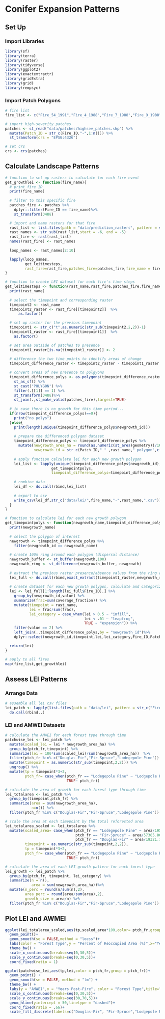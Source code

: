 # Conifer Expansion Patterns

## Set Up

### Import Libraries

```r
library(sf)
library(terra)
library(raster)
library(tidyverse)
library(ggplot2) 
library(exactextractr)
library(gridExtra)
library(grid)
library(rempsyc)
```

### Import Patch Polygons

```r
# fire list
fire_list <- c("Fire_54_1991","Fire_4_1988","Fire_7_1988","Fire_9_1988","Fire_10_1988","Fire_11_1988","Fire_12_1988","Fire_13_1988","Fire_14_1988","Fire_15_1988","Fire_16_1988","Fire_18_1988","Fire_19_1988","Fire_20_1988","Fire_22_1988","Fire_23_1988","Fire_25_1988","Fire_26_1988","Fire_28_1988","Fire_29_1988","Fire_31_1988","Fire_32_1989","Fire_33_1989","Fire_35_1989","Fire_38_1989","Fire_41_1989","Fire_42_1989","Fire_48_1990","Fire_49_1991","Fire_50_1991","Fire_51_1991","Fire_1_1988","Fire_3_1988","Fire_2_1988")

# import high-severity patches
patches <- st_read("data/patches/highsev_patches.shp") %>% 
  mutate(Patch_ID = str_c(Fire_ID,"-",1:n())) %>% 
  st_transform(crs = "EPSG:4326") 

# set crs 
crs <- crs(patches)
```

## Calculate Landscape Patterns

```r
# function to set up rasters to calculate for each fire event
get_growthlei <- function(fire_name){
  # print fire ID 
  print(fire_name)
  
  # filter to this specific fire
  patches_fire <- patches %>% 
    dplyr::filter(Fire_ID == fire_name)%>% 
    st_transform(3488)

  # import and name rasters for that fire
  rast_list <- list.files(path = "data/prediction_rasters", pattern = str_c(fire_name,"_rf"), all.files=TRUE, full.names=TRUE)
  rast_names <- str_sub(rast_list,start = -6, end = -5)  
  rast_fire <- rast(rast_list) 
  names(rast_fire) <- rast_names
  
  loop_names <- rast_names[2:10]

  lapply(loop_names,
         get_leitimesteps,
         rast_fire=rast_fire,patches_fire=patches_fire,fire_name = fire_name)
}
```

```r
# function to create LEI dataset for each fire's time steps
get_leitimesteps <- function(rast_name,rast_fire,patches_fire,fire_name){
  print(rast_name)
  
  # select the timepoint and corresponding raster
  timepoint2 <- rast_name
  timepoint2_raster <- rast_fire[[timepoint2]]  %>% 
      as.factor() 

  # set up raster for the previous timepoint
  timepoint1 <- str_c("t",as.numeric(str_sub(timepoint2,2,2))-1)
  timepoint1_raster <- rast_fire[[timepoint1]]  %>% 
    as.factor() 

  # set area outside of patches to presence
  timepoint1_raster[is.na(timepoint1_raster)] <- 2
  
  # difference the two time points to identify areas of change
  timepoint_difference_raster <- timepoint2_raster - timepoint1_raster 

  # convert areas of new presence to polgyons
  timepoint_difference_polys <- as.polygons(timepoint_difference_raster) %>%
    st_as_sf() %>%
    st_cast("POLYGON") %>% 
    filter(.[[1]] == 1) %>% 
    st_transform(3488)%>%
    st_join(.,st_make_valid(patches_fire),largest=TRUE)
  
  # in case there is no growth for this time period...
  if(nrow(timepoint_difference_polys)==0){ 
    print("no polys")
  }else{
    print(length(unique(timepoint_difference_polys$newgrowth_id)))
    
    # prepare the differenced polygon dataset
    timepoint_difference_polys <- timepoint_difference_polys %>% 
      mutate(newgrowth_area_ha = round(as.numeric(st_area(geometry))/10000,3),
             newgrowth_id = str_c(Patch_ID,"_" ,rast_name,"_polygon",c(1:nrow(.))))
    
    # apply function calculate lei for each new growth polygon
    lei_list <- lapply(unique(timepoint_difference_polys$newgrowth_id),
                     get_timepointpolys,
                     timepoint_difference_polys=timepoint_difference_polys,timepoint1_raster=timepoint1_raster,rast_name=rast_name)
    
    # combine data
    lei_df <- do.call(rbind,lei_list)
    
    # export to csv
    write_csv(lei_df,str_c("data/lei/",fire_name,"-",rast_name,".csv"))
  }
}
```

```r
# function to calculate lei for each new growth polygon
get_timepointpolys <- function(newgrowth_name,timepoint_difference_polys,timepoint1_raster,rast_name) {
  print(newgrowth_name)
  
  # select the polygon of interest
  newgrowth <- timepoint_difference_polys %>% 
    filter(newgrowth_id == newgrowth_name)
  
  # create 100m ring around each polygon (dispersal distance)
  newgrowth_buffer <- st_buffer(newgrowth,100)
  newgrowth_ring <- st_difference(newgrowth_buffer, newgrowth)
  
  # extract the previous raster presence/absence values from the ring area
  lei_full <- do.call(rbind,exact_extract(timepoint1_raster,newgrowth_ring %>% st_transform(4326),include_cols = TRUE))
  
  # create dataset for each new growth polygon, calculate and categorize lei values
  lei <- lei_full[1:length(lei_full$Fire_ID),] %>%
    group_by(newgrowth_id,value) %>%
    summarize(frac=sum(coverage_fraction)) %>%
    mutate(timepoint = rast_name,
           lei = frac/sum(frac),
           lei_category = case_when(lei > 0.5 ~ "infill",
                                    lei < .01 ~ "leapfrog",
                                    TRUE ~ "expansion")) %>%
    filter(value == 2) %>%
    left_join(.,timepoint_difference_polys,by = "newgrowth_id")%>%
    dplyr::select(newgrowth_id,timepoint,lei,lei_category,Fire_ID,Patch_ID,ptch_fr,newgrowth_area_ha)

  return(lei)
}
```

```r
# apply to all fires
map(fire_list,get_growthlei)
```

## Assess LEI Patterns

### Arrange Data

```r
# assemble all lei csv files
lei_patch <- lapply(list.files(path = "data/lei", pattern = str_c("Fire"), all.files=TRUE, full.names=TRUE),read_csv) %>% 
  do.call(rbind,.) 
```

### LEI and AMWEI Datasets

```r
# calculate the AMWEI for each forest type through time
patchwise_lei <- lei_patch %>% 
  mutate(scaled_lei = lei * newgrowth_area_ha) %>% 
  group_by(ptch_fr,timepoint) %>% 
  summarize(lei = 100*sum(scaled_lei)/sum(newgrowth_area_ha))  %>% 
  filter(ptch_fr %in% c("Douglas-Fir","Fir-Spruce","Lodegepole Pine")) %>% 
  mutate(timepoint = as.numeric(str_sub(timepoint,2,2))) %>% 
  ungroup() %>% 
  mutate(tp = timepoint*3+2,
         ptch_fr= case_when(ptch_fr == "Lodegepole Pine" ~ "Lodgepole Pine",
                            TRUE~ ptch_fr))
```

```r
# calculate the area of growth for each forest type through time
lei_totalarea <- lei_patch %>% 
  group_by(timepoint,ptch_fr) %>% 
  summarize(area = sum(newgrowth_area_ha),
            n=n()) %>% 
  filter(ptch_fr %in% c("Douglas-Fir","Fir-Spruce","Lodegepole Pine"))
```

```r
# scale the area at each timepoint by the total reforested area
lei_totalarea_scaled <- lei_totalarea %>% 
  mutate(scaled_area= case_when(ptch_fr == "Lodegepole Pine" ~ area/195158.96,
                                ptch_fr == "Fir-Spruce" ~ area/57385.80,
                                ptch_fr == "Douglas-Fir" ~ area/19321.15),
         timepoint = as.numeric(str_sub(timepoint,2,2)),
         tp = timepoint*3+2,
         ptch_fr= case_when(ptch_fr == "Lodegepole Pine" ~ "Lodgepole Pine",
                            TRUE~ ptch_fr))
```

```r
# calculate the area of each LEI growth pattern for each forest type
lei_growth <- lei_patch %>% 
  group_by(ptch_fr, timepoint, lei_category) %>% 
  summarize(n = n(),
            area = sum(newgrowth_area_ha))%>% 
  mutate(n_perc = round(n/sum(n),2),
         area_perc = round(area/sum(area),2),
         growth_size = area/n) %>% 
  filter(ptch_fr %in% c("Douglas-Fir","Fir-Spruce","Lodegepole Pine")) 
```

## Plot LEI and AWMEI

```r
ggplot(lei_totalarea_scaled,aes(tp,scaled_area*100,color= ptch_fr,group=ptch_fr))+
  geom_point()+
  geom_smooth(se = FALSE,method = "loess")+
  labs(color = "Forest Type",y = "Percent of Reoccupied Area (%)",x="Years Post-Fire",title="Timeline of New Growth Identification by Forest Type")+
  theme_bw() +
  scale_x_continuous(breaks=seq(0,30,5))+
  scale_y_continuous(breaks=seq(0,30,5))+
  coord_fixed(ratio = 1)

ggplot(patchwise_lei,aes(tp,lei,color = ptch_fr,group = ptch_fr))+
  geom_point() + 
  geom_smooth(se = FALSE, method = "lm") +
  theme_bw() + 
  labs(y = "AMWEI",x = "Years Post-Fire", color = "Forest Type",title="Area Weighted Mean Expansion Index by Forest Type")+
  scale_x_continuous(breaks=seq(0,30,5))+
  scale_y_continuous(breaks=seq(30,70,5))+
  geom_hline(yintercept = 50,linetype = "dashed")+
  coord_fixed(ratio = .66)+
  scale_fill_discrete(labels=c("Douglas-Fir", "Fir-Spruce","Lodgepole Pine" ))
```

